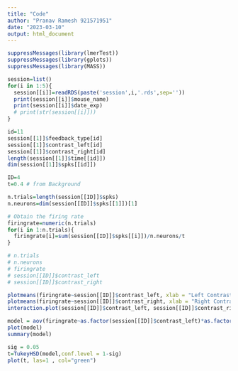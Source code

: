 ```yaml
---
title: "Code"
author: "Pranav Ramesh 921571951"
date: "2023-03-10"
output: html_document
---
```


```r
suppressMessages(library(lmerTest))
suppressMessages(library(gplots))
suppressMessages(library(MASS))
```

```r
session=list()
for(i in 1:5){
  session[[i]]=readRDS(paste('session',i,'.rds',sep=''))
  print(session[[i]]$mouse_name)
  print(session[[i]]$date_exp)
  # print(str(session[[i]]))
}
```

```r
id=11
session[[1]]$feedback_type[id]
session[[1]]$contrast_left[id]
session[[1]]$contrast_right[id]
length(session[[1]]$time[[id]])
dim(session[[1]]$spks[[id]])
```

```r
ID=4
t=0.4 # from Background 

n.trials=length(session[[ID]]$spks)
n.neurons=dim(session[[ID]]$spks[[1]])[1]

# Obtain the firing rate 
firingrate=numeric(n.trials)
for(i in 1:n.trials){
  firingrate[i]=sum(session[[ID]]$spks[[i]])/n.neurons/t
}

# n.trials
# n.neurons
# firingrate
# session[[ID]]$contrast_left
# session[[ID]]$contrast_right
```

```r
plotmeans(firingrate~session[[ID]]$contrast_left, xlab = "Left Contrast", ylab="Mean Firing Rate") 
plotmeans(firingrate~session[[ID]]$contrast_right, xlab = "Right Contrast", ylab="Mean Firing Rate") 
interaction.plot(session[[ID]]$contrast_left, session[[ID]]$contrast_right, firingrate, xlab = "Left Contrast", trace.label = "Right Contrast", ylab="Mean Firing Rate", main = "Interaction Plot")
```

```r
model = aov(firingrate~as.factor(session[[ID]]$contrast_left)*as.factor(session[[ID]]$contrast_right))
plot(model)
summary(model)
```

```r
sig = 0.05
t=TukeyHSD(model,conf.level = 1-sig)
plot(t, las=1 , col="green")
```
